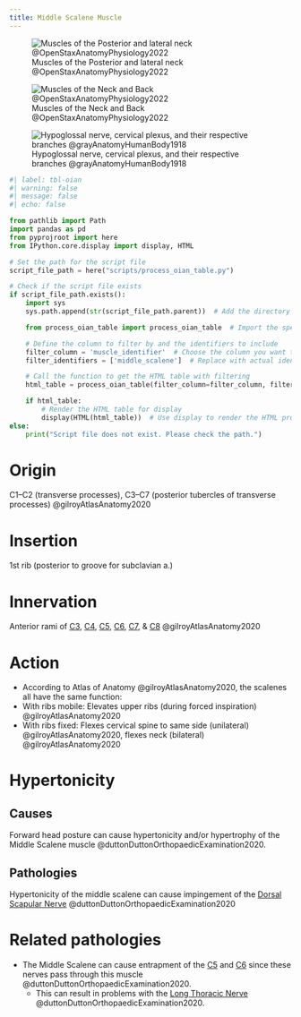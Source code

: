 ```yaml
---
title: Middle Scalene Muscle
---
```


![Muscles of the Posterior and lateral neck @OpenStaxAnatomyPhysiology2022](/The Archive/Images/OpenStax Anatomy and Physiology 2e/fig11.14 Posterior and Lateral Views of the Neck.jpeg){#fig-openstax-fig11.14}

![Muscles of the Neck and Back @OpenStaxAnatomyPhysiology2022](/The Archive/Images/OpenStax Anatomy and Physiology 2e/fig11.15 Muscles of the Neck and Back.jpeg){#fig-openstax-fig11.15}

![Hypoglossal nerve, cervical plexus, and their respective branches @grayAnatomyHumanBody1918](/The Archive/Images/Gray anatomy 1918 images/Neurology/image794 Hypoglossal nerve cervical plexus and their branches.gif){#fig-gray1918-image794}

```python
#| label: tbl-oian
#| warning: false
#| message: false
#| echo: false

from pathlib import Path
import pandas as pd
from pyprojroot import here
from IPython.core.display import display, HTML

# Set the path for the script file
script_file_path = here("scripts/process_oian_table.py")

# Check if the script file exists
if script_file_path.exists():
    import sys
    sys.path.append(str(script_file_path.parent))  # Add the directory of the script to the system path

    from process_oian_table import process_oian_table  # Import the specific function

    # Define the column to filter by and the identifiers to include
    filter_column = 'muscle_identifier'  # Choose the column you want to filter by
    filter_identifiers = ['middle_scalene']  # Replace with actual identifiers you want to include

    # Call the function to get the HTML table with filtering
    html_table = process_oian_table(filter_column=filter_column, filter_identifiers=filter_identifiers)

    if html_table:
        # Render the HTML table for display
        display(HTML(html_table))  # Use display to render the HTML properly
else:
    print("Script file does not exist. Please check the path.")

```

# Origin {#origin}
C1–C2 (transverse processes), C3–C7 (posterior tubercles of transverse processes) @gilroyAtlasAnatomy2020

# Insertion {#insertion}
1st rib (posterior to groove for subclavian a.)

# Innervation {#innervation}
Anterior rami of [C3]({{< var ref-nerve-root.c3 >}}), [C4]({{< var ref-nerve-root.c4 >}}), [C5]({{< var ref-nerve-root.c5 >}}), [C6]({{< var ref-nerve-root.c6 >}}), [C7]({{< var ref-nerve-root.c7 >}}), & [C8]({{< var ref-nerve-root.c8 >}}) @gilroyAtlasAnatomy2020 

# Action {#action}

- According to Atlas of Anatomy @gilroyAtlasAnatomy2020, the scalenes all have the same function:
- With ribs mobile: Elevates upper ribs (during forced inspiration) @gilroyAtlasAnatomy2020 
- With ribs fixed: Flexes cervical spine to same side (unilateral) @gilroyAtlasAnatomy2020, flexes neck (bilateral) @gilroyAtlasAnatomy2020 


# Hypertonicity

## Causes
Forward head posture can cause hypertonicity and/or hypertrophy of the Middle Scalene muscle @duttonDuttonOrthopaedicExamination2020.

## Pathologies

Hypertonicity of the middle scalene can cause impingement of the [Dorsal Scapular Nerve]({{< var ref-dorsal-scapular-nerve.path >}}) @duttonDuttonOrthopaedicExamination2020

# Related pathologies

- The Middle Scalene can cause entrapment of the [C5]({{< var ref-nerve-root.c5 >}}) and [C6]({{< var ref-nerve-root.c6 >}}) since these nerves pass through this muscle @duttonDuttonOrthopaedicExamination2020.
    - This can result in problems with the [Long Thoracic Nerve]({{< var ref-long-thoracic-nerve.path >}}) @duttonDuttonOrthopaedicExamination2020.